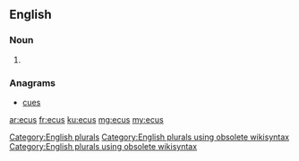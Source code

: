 ==English==

===Noun===
{{head|en}}

# {{plural of|ecu}}

===Anagrams===
* [[cues#English|cues]]

[[Category:English plurals]][[Category:English plurals using obsolete wikisyntax]][[Category:English plurals using obsolete wikisyntax]]

[[ar:ecus]]
[[fr:ecus]]
[[ku:ecus]]
[[mg:ecus]]
[[my:ecus]]